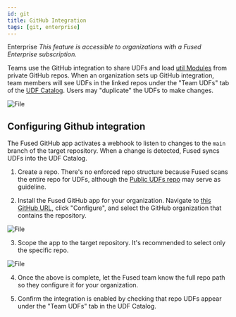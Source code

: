 ```yaml
---
id: git
title: GitHub Integration
tags: [git, enterprise]
---
```




<Tag color="#3399ff">Enterprise</Tag> _This feature is accessible to organizations with a Fused Enterprise subscription._

Teams use the GitHub integration to share UDFs and load [util Modules](/core-concepts/write/#utils-module) from private GitHub repos. When an organization sets up GitHub integration, team members will see UDFs in the linked repos under the "Team UDFs" tab of the [UDF Catalog](/workbench/udf-catalog/). Users may "duplicate" the UDFs to make changes.


<div style={{textAlign: 'center'}}>
<img src={gh1} alt="File" style={{}} />
</div>


## Configuring Github integration

The Fused GitHub app activates a webhook to listen to changes to the `main` branch of the target repository. When a change is detected, Fused syncs UDFs into the UDF Catalog.

1. Create a repo. There's no enforced repo structure because Fused scans the entire repo for UDFs, although the [Public UDFs repo](https://github.com/fusedio/udfs) may serve as guideline.

2. Install the Fused GitHub app for your organization. Navigate to [this GitHub URL](https://github.com/apps/fused-io), click "Configure", and select the GitHub organization that contains the repository.


<div style={{textAlign: 'center'}}>
<img src={gh2} alt="File" style={{width: 400}} />
</div>

3. Scope the app to the target repository. It's recommended to select only the specific repo.


<div style={{textAlign: 'center'}}>
<img src={gh3} alt="File" style={{width: 400}} />
</div>


4. Once the above is complete, let the Fused team know the full repo path so they configure it for your organization.

5. Confirm the integration is enabled by checking that repo UDFs appear under the "Team UDFs" tab in the UDF Catalog.
